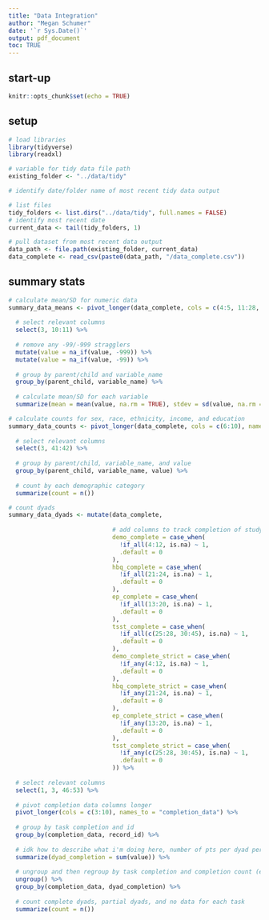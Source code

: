 ```yaml
---
title: "Data Integration"
author: "Megan Schumer"
date: '`r Sys.Date()`'
output: pdf_document
toc: TRUE
---
```


## start-up

```r
knitr::opts_chunk$set(echo = TRUE)
```

## setup

```r

# load libraries
library(tidyverse)
library(readxl)

# variable for tidy data file path
existing_folder <- "../data/tidy"

# identify date/folder name of most recent tidy data output

# list files
tidy_folders <- list.dirs("../data/tidy", full.names = FALSE)
# identify most recent date
current_data <- tail(tidy_folders, 1)

# pull dataset from most recent data output
data_path <- file.path(existing_folder, current_data)
data_complete <- read_csv(paste0(data_path, "/data_complete.csv"))
```

## summary stats

```r

# calculate mean/SD for numeric data
summary_data_means <- pivot_longer(data_complete, cols = c(4:5, 11:28, 30:45), names_to = "variable_name") %>%
  
  # select relevant columns
  select(3, 10:11) %>%
  
  # remove any -99/-999 stragglers
  mutate(value = na_if(value, -999)) %>%
  mutate(value = na_if(value, -99)) %>%
  
  # group by parent/child and variable_name
  group_by(parent_child, variable_name) %>%
  
  # calculate mean/SD for each variable
  summarize(mean = mean(value, na.rm = TRUE), stdev = sd(value, na.rm = TRUE), count = sum(!is.na(value)), missing_values = sum(is.na(value)))

# calculate counts for sex, race, ethnicity, income, and education
summary_data_counts <- pivot_longer(data_complete, cols = c(6:10), names_to = "variable_name") %>%
  
  # select relevant columns
  select(3, 41:42) %>%
  
  # group by parent/child, variable_name, and value
  group_by(parent_child, variable_name, value) %>%
  
  # count by each demographic category
  summarize(count = n())

# count dyads
summary_data_dyads <- mutate(data_complete,
                             
                             # add columns to track completion of study tasks
                             demo_complete = case_when(
                               !if_all(4:12, is.na) ~ 1,
                               .default = 0
                             ),
                             hbq_complete = case_when(
                               !if_all(21:24, is.na) ~ 1,
                               .default = 0
                             ),
                             ep_complete = case_when(
                               !if_all(13:20, is.na) ~ 1,
                               .default = 0
                             ),
                             tsst_complete = case_when(
                               !if_all(c(25:28, 30:45), is.na) ~ 1,
                               .default = 0
                             ),
                             demo_complete_strict = case_when(
                               !if_any(4:12, is.na) ~ 1,
                               .default = 0
                             ),
                             hbq_complete_strict = case_when(
                               !if_any(21:24, is.na) ~ 1,
                               .default = 0
                             ),
                             ep_complete_strict = case_when(
                               !if_any(13:20, is.na) ~ 1,
                               .default = 0
                             ),
                             tsst_complete_strict = case_when(
                               !if_any(c(25:28, 30:45), is.na) ~ 1,
                               .default = 0
                             )) %>%
  
  # select relevant columns
  select(1, 3, 46:53) %>%
  
  # pivot completion data columns longer
  pivot_longer(cols = c(3:10), names_to = "completion_data") %>%
  
  # group by task completion and id
  group_by(completion_data, record_id) %>%
  
  # idk how to describe what i'm doing here, number of pts per dyad per completed task? if both parent and child completed it's 2, if only 1 did it's 1, if neither did it's 0
  summarize(dyad_completion = sum(value)) %>%
  
  # ungroup and then regroup by task completion and completion count (e.g., how many completed per dyad)
  ungroup() %>%
  group_by(completion_data, dyad_completion) %>%
  
  # count complete dyads, partial dyads, and no data for each task
  summarize(count = n())
```
